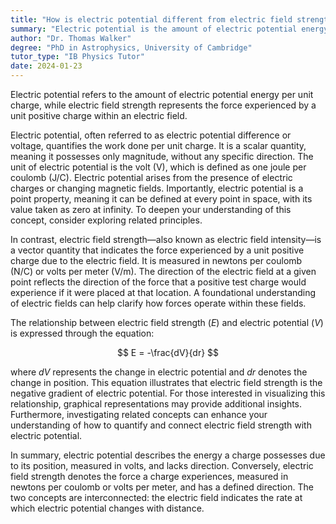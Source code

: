 ```yaml
---
title: "How is electric potential different from electric field strength?"
summary: "Electric potential is the amount of electric potential energy per unit charge, while electric field strength is the force experienced by a unit positive charge."
author: "Dr. Thomas Walker"
degree: "PhD in Astrophysics, University of Cambridge"
tutor_type: "IB Physics Tutor"
date: 2024-01-23
---
```


Electric potential refers to the amount of electric potential energy per unit charge, while electric field strength represents the force experienced by a unit positive charge within an electric field.

Electric potential, often referred to as electric potential difference or voltage, quantifies the work done per unit charge. It is a scalar quantity, meaning it possesses only magnitude, without any specific direction. The unit of electric potential is the volt (V), which is defined as one joule per coulomb (J/C). Electric potential arises from the presence of electric charges or changing magnetic fields. Importantly, electric potential is a point property, meaning it can be defined at every point in space, with its value taken as zero at infinity. To deepen your understanding of this concept, consider exploring related principles.

In contrast, electric field strength—also known as electric field intensity—is a vector quantity that indicates the force experienced by a unit positive charge due to the electric field. It is measured in newtons per coulomb (N/C) or volts per meter (V/m). The direction of the electric field at a given point reflects the direction of the force that a positive test charge would experience if it were placed at that location. A foundational understanding of electric fields can help clarify how forces operate within these fields.

The relationship between electric field strength ($E$) and electric potential ($V$) is expressed through the equation:

$$
E = -\frac{dV}{dr}
$$

where $dV$ represents the change in electric potential and $dr$ denotes the change in position. This equation illustrates that electric field strength is the negative gradient of electric potential. For those interested in visualizing this relationship, graphical representations may provide additional insights. Furthermore, investigating related concepts can enhance your understanding of how to quantify and connect electric field strength with electric potential.

In summary, electric potential describes the energy a charge possesses due to its position, measured in volts, and lacks direction. Conversely, electric field strength denotes the force a charge experiences, measured in newtons per coulomb or volts per meter, and has a defined direction. The two concepts are interconnected: the electric field indicates the rate at which electric potential changes with distance.
    